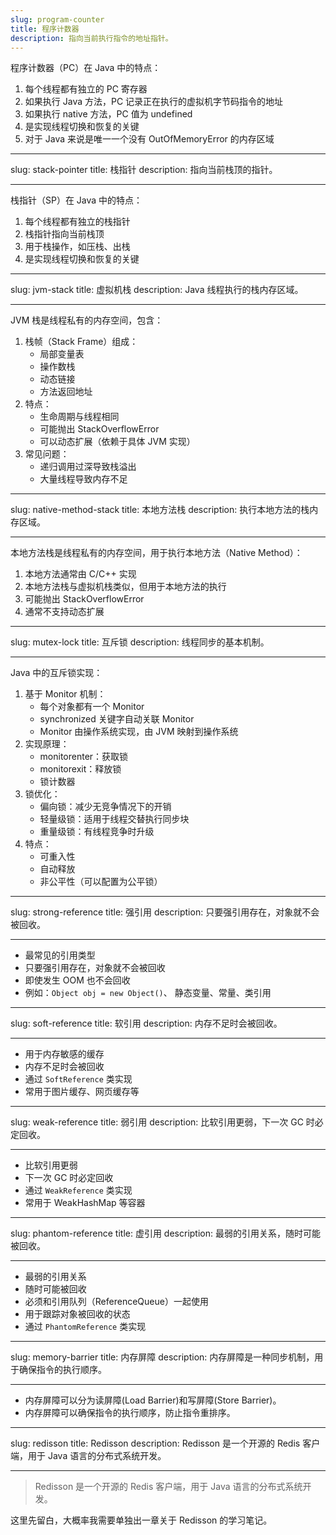 ```yaml
---
slug: program-counter
title: 程序计数器
description: 指向当前执行指令的地址指针。
---
```


程序计数器（PC）在 Java 中的特点：

1. 每个线程都有独立的 PC 寄存器
2. 如果执行 Java 方法，PC 记录正在执行的虚拟机字节码指令的地址
3. 如果执行 native 方法，PC 值为 undefined
4. 是实现线程切换和恢复的关键
5. 对于 Java 来说是唯一一个没有 OutOfMemoryError 的内存区域

---

slug: stack-pointer
title: 栈指针
description: 指向当前栈顶的指针。

---

栈指针（SP）在 Java 中的特点：

1. 每个线程都有独立的栈指针
2. 栈指针指向当前栈顶
3. 用于栈操作，如压栈、出栈
4. 是实现线程切换和恢复的关键

---

slug: jvm-stack
title: 虚拟机栈
description: Java 线程执行的栈内存区域。

---

JVM 栈是线程私有的内存空间，包含：

1. 栈帧（Stack Frame）组成：
   - 局部变量表
   - 操作数栈
   - 动态链接
   - 方法返回地址
2. 特点：
   - 生命周期与线程相同
   - 可能抛出 StackOverflowError
   - 可以动态扩展（依赖于具体 JVM 实现）
3. 常见问题：
   - 递归调用过深导致栈溢出
   - 大量线程导致内存不足

---

slug: native-method-stack
title: 本地方法栈
description: 执行本地方法的栈内存区域。

---

本地方法栈是线程私有的内存空间，用于执行本地方法（Native Method）：

1. 本地方法通常由 C/C++ 实现
2. 本地方法栈与虚拟机栈类似，但用于本地方法的执行
3. 可能抛出 StackOverflowError
4. 通常不支持动态扩展

---

slug: mutex-lock
title: 互斥锁
description: 线程同步的基本机制。

---

Java 中的互斥锁实现：

1. 基于 Monitor 机制：
   - 每个对象都有一个 Monitor
   - synchronized 关键字自动关联 Monitor
   - Monitor 由操作系统实现，由 JVM 映射到操作系统
2. 实现原理：
   - monitorenter：获取锁
   - monitorexit：释放锁
   - 锁计数器
3. 锁优化：
   - 偏向锁：减少无竞争情况下的开销
   - 轻量级锁：适用于线程交替执行同步块
   - 重量级锁：有线程竞争时升级
4. 特点：
   - 可重入性
   - 自动释放
   - 非公平性（可以配置为公平锁）

---

slug: strong-reference
title: 强引用
description: 只要强引用存在，对象就不会被回收。

---

- 最常见的引用类型
- 只要强引用存在，对象就不会被回收
- 即使发生 OOM 也不会回收
- 例如：`Object obj = new Object()`、 静态变量、常量、类引用

---

slug: soft-reference
title: 软引用
description: 内存不足时会被回收。

---

- 用于内存敏感的缓存
- 内存不足时会被回收
- 通过 `SoftReference` 类实现
- 常用于图片缓存、网页缓存等

---

slug: weak-reference
title: 弱引用
description: 比软引用更弱，下一次 GC 时必定回收。

---

- 比软引用更弱
- 下一次 GC 时必定回收
- 通过 `WeakReference` 类实现
- 常用于 WeakHashMap 等容器

---

slug: phantom-reference
title: 虚引用
description: 最弱的引用关系，随时可能被回收。

---

- 最弱的引用关系
- 随时可能被回收
- 必须和引用队列（ReferenceQueue）一起使用
- 用于跟踪对象被回收的状态
- 通过 `PhantomReference` 类实现

---

slug: memory-barrier
title: 内存屏障
description: 内存屏障是一种同步机制，用于确保指令的执行顺序。

---

- 内存屏障可以分为读屏障(Load Barrier)和写屏障(Store Barrier)。
- 内存屏障可以确保指令的执行顺序，防止指令重排序。

---

slug: redisson
title: Redisson
description: Redisson 是一个开源的 Redis 客户端，用于 Java 语言的分布式系统开发。

---

> Redisson 是一个开源的 Redis 客户端，用于 Java 语言的分布式系统开发。

这里先留白，大概率我需要单独出一章关于 Redisson 的学习笔记。
